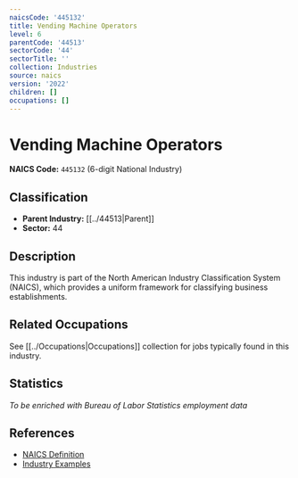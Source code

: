 ```yaml
---
naicsCode: '445132'
title: Vending Machine Operators
level: 6
parentCode: '44513'
sectorCode: '44'
sectorTitle: ''
collection: Industries
source: naics
version: '2022'
children: []
occupations: []
---
```

# Vending Machine Operators

**NAICS Code:** `445132` (6-digit National Industry)

## Classification

- **Parent Industry:** [[../44513|Parent]]
- **Sector:** 44

## Description

This industry is part of the North American Industry Classification System (NAICS), which provides a uniform framework for classifying business establishments.

## Related Occupations

See [[../Occupations|Occupations]] collection for jobs typically found in this industry.

## Statistics

*To be enriched with Bureau of Labor Statistics employment data*

## References

- [NAICS Definition](https://www.census.gov/naics/)
- [Industry Examples](https://www.census.gov/naics/2022NAICS/)
